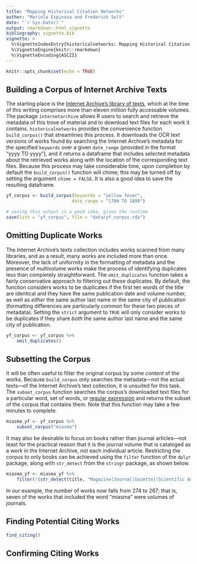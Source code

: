 ```yaml
---
title: "Mapping Historical Citation Networks"
author: "Mariola Espinosa and Frederick Solt"
date: "`r Sys.Date()`"
output: rmarkdown::html_vignette
bibliography: vignette.bib
vignette: >
  %\VignetteIndexEntry{historicalnetworks: Mapping Historical Citation Networks}
  %\VignetteEngine{knitr::rmarkdown}
  %\VignetteEncoding{ASCII}
---
```


```r
knitr::opts_chunk$set(echo = TRUE)
```

## Building a Corpus of Internet Archive Texts

The starting place is the [Internet Archive's library of texts](https://archive.org/details/texts), which at the time of this writing comprises more than eleven million fully accessable volumes. The package `internetarchive` allows R users to search and retrieve the metadata of this trove of material and to download text files for each work it contains. `historicalnetworks` provides the convenience function `build_corpus()` that streamlines this process.  It downloads the OCR text versions of works found by searching the Internet Archive's metadata for the specified `keywords` over a given `date_range` (provided in the format "yyyy TO yyyy"), and it returns a dataframe that includes selected metadata about the retrieved works along with the location of the corresponding text files.  Because this process may take considerable time, upon completion by default the `build_corpus()` function will chime; this may be turned off by setting the argument `chime = FALSE`.  It is also a good idea to save the resulting dataframe.

```r
yf_corpus <- build_corpus(keywords = "yellow fever",
                         date_range = "1700 TO 1899")

# saving this output is a good idea, given the runtime 
save(list = "yf_corpus", file = "data/yf_corpus.rda")
```

## Omitting Duplicate Works

The Internet Archive's texts collection includes works scanned from many libraries, and as a result, many works are included more than once.  Moreover, the lack of uniformity in the formatting of metadata and the presence of multivolume works make the process of identifying duplicates less than completely straightforward.  The `omit_duplicates` function takes a fairly conservative approach to filtering out these duplicates.  By default, the function considers works to be duplicates if the first ten words of the title are identical and they have the same publication date and volume number, as well as _either_ the same author last name or the same city of publication (formatting differences are particularly common for these two pieces of metadata).  Setting the `strict` argument to `TRUE` will only consider works to be duplicates if they share _both_ the same author last name and the same city of publication.

```r
yf_corpus <- yf_corpus %>% 
    omit_duplicates()
```


## Subsetting the Corpus

It will be often useful to filter the original corpus by some _content_ of the works.  Because `build_corpus` only searches the metadata---not the actual texts---of the Internet Archive's text collection, it is unsuited for this task.  The `subset_corpus` function searches the corpus's downloaded text files for a particular word, set of words, or [regular expression](http://r4ds.had.co.nz/strings.html#matching-patterns-with-regular-expressions) and returns the subset of the corpus that contains them.  Note that this function may take a few minutes to complete.

```r
miasma_yf <- yf_corpus %>% 
    subset_corpus("miasma")
```

It may also be desirable to focus on books rather than journal articles---not least for the practical reason that it is the journal volume that is cataloged as a work in the Internet Archive, not each individual article.  Restricting the corpus to only books can be achieved using the `filter` function of the `dplyr` package, along with `str_detect` from the `stringr` package, as shown below.

```r
miasma_yf <- miasma_yf %>% 
    filter(!(str_detect(title, "Magazine|Journal|Gazette|(Scientific American)")))
```

In our example, the number of works now falls from 274 to 267; that is, seven of the works that included the word "miasma" were volumes of journals.

## Finding Potential Citing Works

```r
find_citing()

```


## Confirming Citing Works



